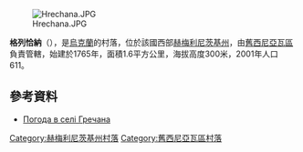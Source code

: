 [[Image:Hrechana.JPG|right]]

{{coord|49|41|30|N|27|36|5|E|scale:100000|display=title}}

'''格列恰納'''（{{lang-uk|Гречана}}），是[[烏克蘭|烏克蘭]]的村落，位於該國西部[[赫梅利尼茨基州|赫梅利尼茨基州]]，由[[舊西尼亞瓦區|舊西尼亞瓦區]]負責管轄，始建於1765年，面積1.6平方公里，海拔高度300米，2001年人口611。

==參考資料==
* [http://weather.in.ua/ua/hmel'nickaja/5864 Погода в селі Гречана] {{Wayback|url=http://weather.in.ua/ua/hmel%27nickaja/5864 |date=20111220085039 }}

{{DEFAULTSORT:Гречана}}
[[Category:赫梅利尼茨基州村落|Category:赫梅利尼茨基州村落]]
[[Category:舊西尼亞瓦區村落|Category:舊西尼亞瓦區村落]]


{{Khmelnytskyi-geo-stub}}